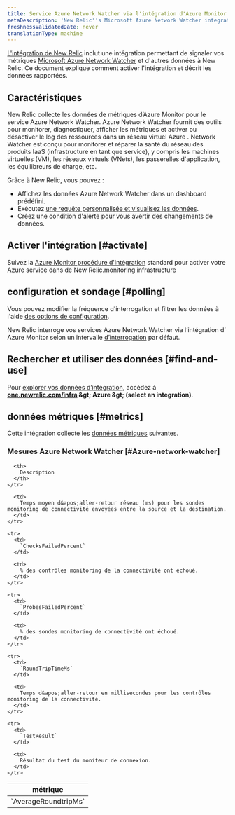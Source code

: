 ```yaml
---
title: Service Azure Network Watcher via l'intégration d'Azure Monitor
metaDescription: 'New Relic''s Microsoft Azure Network Watcher integration: what data it reports and how to enable it.'
freshnessValidatedDate: never
translationType: machine
---
```


[L&apos;intégration de New Relic](/docs/infrastructure/introduction-infra-monitoring) inclut une intégration permettant de signaler vos métriques [Microsoft Azure Network Watcher](https://azure.microsoft.com/en-us/products/network-watcher/) et d&apos;autres données à New Relic. Ce document explique comment activer l&apos;intégration et décrit les données rapportées.

## Caractéristiques

New Relic collecte les données de métriques d’Azure Monitor pour le service Azure Network Watcher. Azure Network Watcher fournit des outils pour monitorer, diagnostiquer, afficher les métriques et activer ou désactiver le log des ressources dans un réseau virtuel Azure . Network Watcher est conçu pour monitorer et réparer la santé du réseau des produits IaaS (infrastructure en tant que service), y compris les machines virtuelles (VM), les réseaux virtuels (VNets), les passerelles d&apos;application, les équilibreurs de charge, etc.

Grâce à New Relic, vous pouvez :

* Affichez les données Azure Network Watcher dans un dashboard prédéfini.
* Exécutez [une requête personnalisée et visualisez les données](/docs/infrastructure/integrations-getting-started/getting-started/use-integration-data-new-relic-insights).
* Créez une condition d&apos;alerte pour vous avertir des changements de données.

## Activer l&apos;intégration [#activate]

Suivez la [Azure Monitor procédure d&apos;intégration](/docs/infrastructure/microsoft-azure-integrations/azure-integrations-list/azure-monitor) standard pour activer votre Azure service dans de New Relic.monitoring infrastructure

## configuration et sondage [#polling]

Vous pouvez modifier la fréquence d&apos;interrogation et filtrer les données à l&apos;aide [des options de configuration](/docs/infrastructure/microsoft-azure-integrations/azure-integrations-list/azure-monitor/#settings).

New Relic interroge vos services Azure Network Watcher via l’intégration d’ Azure Monitor selon un intervalle [d’interrogation](/docs/infrastructure/microsoft-azure-integrations/azure-integrations-list/azure-monitor/#settings) par défaut.

## Rechercher et utiliser des données [#find-and-use]

Pour [explorer vos données d’intégration](/docs/infrastructure/integrations/find-use-infrastructure-integration-data), accédez à <DNT>**[one.newrelic.com/infra](https://one.newrelic.com/infra) &amp;gt; Azure &amp;gt; (select an integration)**</DNT>.

## données métriques [#metrics]

Cette intégration collecte les [données métriques](/docs/infrastructure/integrations-getting-started/getting-started/understand-integration-data-data-types#metric) suivantes.

### Mesures Azure Network Watcher [#Azure-network-watcher]

<table>
  <thead>
    <tr>
      <th style={{ width: "300px" }}>
        métrique
      </th>

      <th>
        Description
      </th>
    </tr>
  </thead>

  <tbody>
    <tr>
      <td>
        `AverageRoundtripMs`
      </td>

      <td>
        Temps moyen d&apos;aller-retour réseau (ms) pour les sondes monitoring de connectivité envoyées entre la source et la destination.
      </td>
    </tr>

    <tr>
      <td>
        `ChecksFailedPercent`
      </td>

      <td>
        % des contrôles monitoring de la connectivité ont échoué.
      </td>
    </tr>

    <tr>
      <td>
        `ProbesFailedPercent`
      </td>

      <td>
        % des sondes monitoring de connectivité ont échoué.
      </td>
    </tr>

    <tr>
      <td>
        `RoundTripTimeMs`
      </td>

      <td>
        Temps d&apos;aller-retour en millisecondes pour les contrôles monitoring de la connectivité.
      </td>
    </tr>

    <tr>
      <td>
        `TestResult`
      </td>

      <td>
        Résultat du test du moniteur de connexion.
      </td>
    </tr>
  </tbody>
</table>